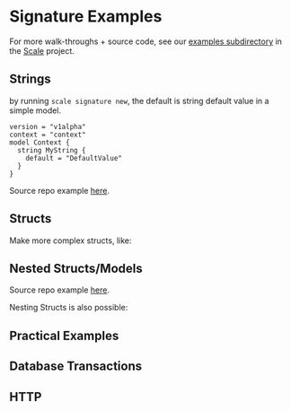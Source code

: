 # Signature Examples

For more walk-throughs + source code, see our [examples subdirectory](https://github.com/loopholelabs/scale/tree/main/examples/) in the [Scale](https://scale.sh) project.

## Strings

by running `scale signature new`, the default is string default value in a simple model.

```
version = "v1alpha"
context = "context"
model Context {
  string MyString {
    default = "DefaultValue"
  }
}
```

Source repo example [here]().

## Structs

Make more complex structs, like:

## Nested Structs/Models

Source repo example [here]().

Nesting Structs is also possible:

## Practical Examples

## Database Transactions

## HTTP
